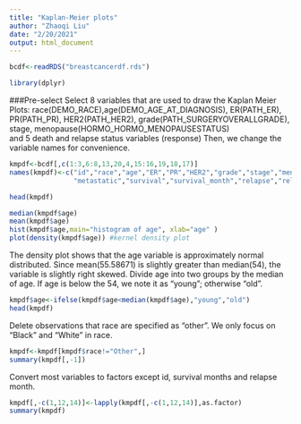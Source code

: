 ```yaml
---
title: "Kaplan-Meier plots"
author: "Zhaoqi Liu"
date: "2/20/2021"
output: html_document
---
```


```r
bcdf<-readRDS("breastcancerdf.rds")
```

```r
library(dplyr)
```

###Pre-select
Select 8 variables that are used to draw the Kaplan Meier Plots:
race(DEMO_RACE),age(DEMO_AGE_AT_DIAGNOSIS), ER(PATH_ER), PR(PATH_PR), HER2(PATH_HER2), grade(PATH_SURGERYOVERALLGRADE), stage, menopause(HORMO_HORMO_MENOPAUSESTATUS)  
and 5 death and relapse status variables (response)
Then, we change the variable names for convenience. 


```r
kmpdf<-bcdf[,c(1:3,6:8,13,20,4,15:16,19,18,17)]
names(kmpdf)<-c("id","race","age","ER","PR","HER2","grade","stage","menopause",
                "metastatic","survival","survival_month","relapse","relapse_month")
```

```r
head(kmpdf)
```

```r
median(kmpdf$age)
mean(kmpdf$age)
hist(kmpdf$age,main="histogram of age", xlab="age" )
plot(density(kmpdf$age)) #kernel density plot 

```

The density plot shows that the age variable is approximately normal distributed. Since mean(55.58671) is slightly greater than median(54), the variable is slightly right skewed. Divide age into two groups by the median of age. If age is below the 54, we note it as "young"; otherwise "old".  
```r
kmpdf$age<-ifelse(kmpdf$age<median(kmpdf$age),"young","old")
head(kmpdf)
```

Delete observations that race are specified as "other". We only focus on "Black" and "White" in race.  
```r
kmpdf<-kmpdf[kmpdf$race!="Other",]
summary(kmpdf[,-1])
```


Convert most variables to factors except id, survival months and relapse month.  

```r
kmpdf[,-c(1,12,14)]<-lapply(kmpdf[,-c(1,12,14)],as.factor)
summary(kmpdf)
```



